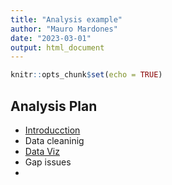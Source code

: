 ```yaml
---
title: "Analysis example"
author: "Mauro Mardones"
date: "2023-03-01"
output: html_document
---
```



```r
knitr::opts_chunk$set(echo = TRUE)
```


## Analysis Plan

- [Introducction](Practice-1-RMD.html)
- Data cleaninig
- [Data Viz](DataViz.html) 
- Gap issues
- 